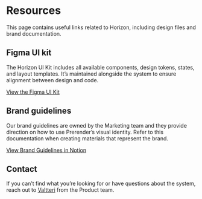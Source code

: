 
<Meta title="Resources" />

# Resources

This page contains useful links related to Horizon, including design files and brand documentation.

## Figma UI kit

The Horizon UI Kit includes all available components, design tokens, states, and layout templates. It’s maintained alongside the system to ensure alignment between design and code.

[View the Figma UI Kit](https://www.figma.com/design/HPIrAchK2CrnrnsJmmPii3/Prerender-UI-Kit--Being-Updated-?node-id=131-62793&t=nUVvXPIcEiqhG9C1-1)

## Brand guidelines

Our brand guidelines are owned by the Marketing team and they provide direction on how to use Prerender’s visual identity. Refer to this documentation when creating materials that represent the brand.

[View Brand Guidelines in Notion](https://www.notion.so/saas-group/Brand-Guidelines-4785cb792e974a0f8e0d8357aee0505f?source=copy_link)

## Contact

If you can’t find what you’re looking for or have questions about the system, reach out to [Valtteri](https://saas.enterprise.slack.com/team/U06H59F7EDN) from the Product team.
